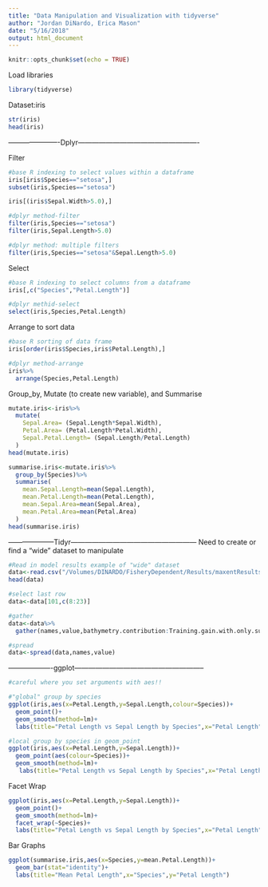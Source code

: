 ```yaml
---
title: "Data Manipulation and Visualization with tidyverse"
author: "Jordan DiNardo, Erica Mason"
date: "5/16/2018"
output: html_document
---
```


```r
knitr::opts_chunk$set(echo = TRUE)
```

Load libraries
```r
library(tidyverse)
```
Dataset:iris
```r
str(iris)
head(iris)
```
----------------------Dplyr----------------------------------------------------

Filter
```r
#base R indexing to select values within a dataframe
iris[iris$Species=="setosa",]
subset(iris,Species=="setosa")

iris[(iris$Sepal.Width>5.0),]

#dplyr method-filter
filter(iris,Species=="setosa")
filter(iris,Sepal.Length>5.0)

#dplyr method: multiple filters
filter(iris,Species=="setosa"&Sepal.Length>5.0)
```

Select
```r
#base R indexing to select columns from a dataframe
iris[,c("Species","Petal.Length")]

#dplyr methid-select
select(iris,Species,Petal.Length)
```

Arrange to sort data
```r
#base R sorting of data frame
iris[order(iris$Species,iris$Petal.Length),]

#dplyr method-arrange
iris%>%
  arrange(Species,Petal.Length)
```

Group_by, Mutate (to create new variable), and Summarise
```r
mutate.iris<-iris%>%
  mutate(
    Sepal.Area= (Sepal.Length*Sepal.Width),
    Petal.Area= (Petal.Length*Petal.Width),
    Sepal.Petal.Length= (Sepal.Length/Petal.Length)
  )
head(mutate.iris)

summarise.iris<-mutate.iris%>%
  group_by(Species)%>%
  summarise(
    mean.Sepal.Length=mean(Sepal.Length),
    mean.Petal.Length=mean(Petal.Length),
    mean.Sepal.Area=mean(Sepal.Area),
    mean.Petal.Area=mean(Petal.Area)
  )
head(summarise.iris)
```


--------------------Tidyr------------------------------------------------------
Need to create or find a "wide" dataset to manipulate
```r
#Read in model results example of "wide" dataset
data<-read.csv("/Volumes/DINARDO/FisheryDependent/Results/maxentResults.csv")
head(data)

#select last row
data<-data[101,c(8:23)]

#gather
data<-data%>%
  gather(names,value,bathymetry.contribution:Training.gain.with.only.surface_temp)

#spread
data<-spread(data,names,value)
```

-------------------ggplot--------------------------------------------------------

```r
#careful where you set arguments with aes!!

#"global" group by species
ggplot(iris,aes(x=Petal.Length,y=Sepal.Length,colour=Species))+
  geom_point()+
  geom_smooth(method=lm)+
  labs(title="Petal Length vs Sepal Length by Species",x="Petal Length",y="Sepal Length")

#local group by species in geom_point
ggplot(iris,aes(x=Petal.Length,y=Sepal.Length))+
  geom_point(aes(colour=Species))+
  geom_smooth(method=lm)+
   labs(title="Petal Length vs Sepal Length by Species",x="Petal Length",y="Sepal Length")
```

Facet Wrap
```r
ggplot(iris,aes(x=Petal.Length,y=Sepal.Length))+
  geom_point()+
  geom_smooth(method=lm)+
  facet_wrap(~Species)+
  labs(title="Petal Length vs Sepal Length by Species",x="Petal Length",y="Sepal Length")
```

Bar Graphs
```r
ggplot(summarise.iris,aes(x=Species,y=mean.Petal.Length))+
  geom_bar(stat="identity")+
  labs(title="Mean Petal Length",x="Species",y="Petal Length")
```

